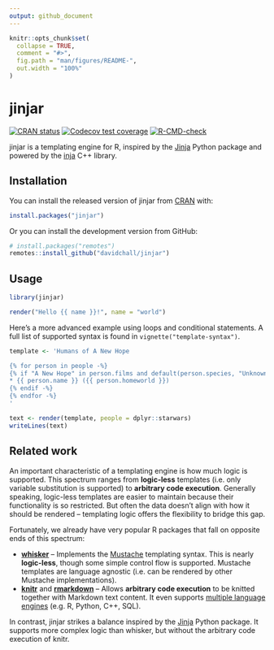 ```yaml
---
output: github_document
---
```


<!-- README.md is generated from README.Rmd. Please edit that file -->

```r
knitr::opts_chunk$set(
  collapse = TRUE,
  comment = "#>",
  fig.path = "man/figures/README-",
  out.width = "100%"
)
```

# jinjar

<!-- badges: start -->
[![CRAN status](https://www.r-pkg.org/badges/version/jinjar)](https://CRAN.R-project.org/package=jinjar)
[![Codecov test coverage](https://codecov.io/gh/davidchall/jinjar/branch/master/graph/badge.svg)](https://app.codecov.io/gh/davidchall/jinjar?branch=master)
[![R-CMD-check](https://github.com/davidchall/jinjar/workflows/R-CMD-check/badge.svg)](https://github.com/davidchall/jinjar/actions)
<!-- badges: end -->

jinjar is a templating engine for R, inspired by the [Jinja](https://jinja.palletsprojects.com/) Python package and powered by the [inja](https://github.com/pantor/inja) C++ library.

## Installation

You can install the released version of jinjar from [CRAN](https://CRAN.R-project.org) with:

``` r
install.packages("jinjar")
```

Or you can install the development version from GitHub:

``` r
# install.packages("remotes")
remotes::install_github("davidchall/jinjar")
```

## Usage

```r
library(jinjar)

render("Hello {{ name }}!", name = "world")
```

Here's a more advanced example using loops and conditional statements.
A full list of supported syntax is found in `vignette("template-syntax")`.

```r
template <- 'Humans of A New Hope

{% for person in people -%}
{% if "A New Hope" in person.films and default(person.species, "Unknown") == "Human" -%}
* {{ person.name }} ({{ person.homeworld }})
{% endif -%}
{% endfor -%}
'

text <- render(template, people = dplyr::starwars)
writeLines(text)
```


## Related work

An important characteristic of a templating engine is how much logic is supported.
This spectrum ranges from **logic-less** templates (i.e. only variable substitution is supported) to **arbitrary code execution**.
Generally speaking, logic-less templates are easier to maintain because their functionality is so restricted.
But often the data doesn't align with how it should be rendered -- templating logic offers the flexibility to bridge this gap.

Fortunately, we already have very popular R packages that fall on opposite ends of this spectrum:

* [**whisker**](https://github.com/edwindj/whisker) -- Implements the [Mustache](https://mustache.github.io) templating syntax. This is nearly **logic-less**, though some simple control flow is supported. Mustache templates are language agnostic (i.e. can be rendered by other Mustache implementations).
* [**knitr**](https://yihui.org/knitr/) and [**rmarkdown**](https://github.com/rstudio/rmarkdown) -- Allows **arbitrary code execution** to be knitted together with Markdown text content. It even supports [multiple language engines](https://bookdown.org/yihui/rmarkdown/language-engines.html) (e.g. R, Python, C++, SQL).

In contrast, jinjar strikes a balance inspired by the [Jinja](https://jinja.palletsprojects.com/) Python package.
It supports more complex logic than whisker, but without the arbitrary code execution of knitr.
